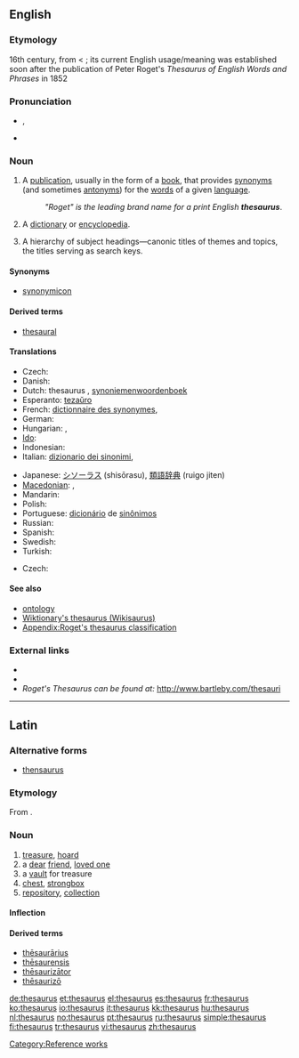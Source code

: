 {{wikipedia}}
{{also|Thesaurus}}
==English==

===Etymology===
16th century, from {{etyl|la|en}} {{term|thesaurus|thēsaurus|lang=la}} < {{etyl|grc|en}} {{term|θησαυρός||storehouse, treasure|tr=thēsauros|lang=grc|sc=polytonic}}; its current English usage/meaning was established soon after the publication of Peter Roget's ''Thesaurus of English Words and Phrases'' in 1852

===Pronunciation===
* {{IPA|/θɪˈsɔːɹəs/}}, {{SAMPA|/TI"sO:r@s/}}
* {{rhymes|ɔːrəs}}

===Noun===
{{en-noun|thesauri|pl2=thesauruses}}

# A [[publication]], usually in the form of a [[book]], that provides [[synonym]]s (and sometimes [[antonym]]s) for the [[word]]s of a given [[language]].
#: ''"Roget" is the leading brand name for a print English '''thesaurus'''''.
# {{archaic}} A [[dictionary]] or [[encyclopedia]].
# {{information science}} A hierarchy of subject headings—canonic titles of themes and topics, the titles serving as search keys.

====Synonyms====
* [[synonymicon]]

====Derived terms====
* [[thesaural]]

====Translations====
{{trans-top|book of synonyms}}
* Czech: {{t-|cs|tezaurus|m}}
* Danish: {{t-|da|synonymordbog|c}}
* Dutch: thesaurus {{m}}, [[synoniemenwoordenboek]] {{n}}
* Esperanto: [[tezaŭro]]
* French: [[dictionnaire des synonymes]],  {{t|fr|thésaurus|m}}
* German: {{t+|de|Thesaurus|m}}
* Hungarian: {{t+|hu|szinonimaszótár}},  {{t|hu|tezaurusz}}
* [[Ido]]: {{t|io|tezauro}}
* Indonesian: {{t|id|tesaurus}}
* Italian: [[dizionario dei sinonimi]], {{t+|it|tesoro|m}}
{{trans-mid}}
* Japanese: [[シソーラス]] (shisōrasu), [[類語辞典]] (ruigo jiten)
* [[Macedonian]]: {{t|mk|тезаурус|m|tr=tezáurus|sc=Cyrl|xs=Macedonian}},  {{t|mk|синонимен речник|m|tr=sinonímen réčnik|sc=Cyrl|xs=Macedonian}}
* Mandarin: {{t|cmn|分类词词典|tr=fēnl&igrave;c&iacute;c&iacute;diǎn|sc=Hani|xs=Mandarin}}
* Polish: {{t+|pl|tezaurus|m}}
* Portuguese: [[dicionário]] de [[sinônimos]] {{m}}
* Russian: {{t+|ru|тезаурус|tr=tezaurus|sc=Cyrl}}
* Spanish: {{t+|es|tesauro|m}}
* Swedish: {{t-|sv|synonymordbok}}
* Turkish: {{t+|tr|sözlük}}
{{trans-bottom}}

{{trans-top|information science: hierarchy of titles}}
* Czech: {{t-|cs|tezaurus|m}}
{{trans-mid}}
{{trans-bottom}}

====See also====
* [[ontology]]
* [[Wiktionary:Wikisaurus|Wiktionary's thesaurus (Wikisaurus)]]
* [[Appendix:Roget's thesaurus classification]]

===External links===
* {{R:Webster 1913}}
* {{R:Century 1911}}
* ''Roget's Thesaurus can be found at:'' http://www.bartleby.com/thesauri

[[Category:Reference works]]

----

==Latin==

===Alternative forms===
* [[thensaurus]]

===Etymology===
From {{etyl|grc|la}} {{term|θησαυρός||storehouse, treasure|tr=thēsauros|lang=grc|sc=polytonic}}.

===Noun===
{{la-noun|thēsaurus|thesauri|thēsaurī|m|second}}

# [[treasure]], [[hoard]]
# a [[dear]] [[friend]], [[loved one]]
# a [[vault]] for treasure
# [[chest]], [[strongbox]]
# [[repository]], [[collection]]

====Inflection====
{{la-decl-2nd|thesaur|thēsaur}}

====Derived terms====
* [[thesaurarius|thēsaurārius]]
* [[thesaurensis|thēsaurensis]]
* [[thesaurizator|thēsaurizātor]]
* [[thesaurizo|thēsaurizō]]

[[de:thesaurus]]
[[et:thesaurus]]
[[el:thesaurus]]
[[es:thesaurus]]
[[fr:thesaurus]]
[[ko:thesaurus]]
[[io:thesaurus]]
[[it:thesaurus]]
[[kk:thesaurus]]
[[hu:thesaurus]]
[[nl:thesaurus]]
[[no:thesaurus]]
[[pt:thesaurus]]
[[ru:thesaurus]]
[[simple:thesaurus]]
[[fi:thesaurus]]
[[tr:thesaurus]]
[[vi:thesaurus]]
[[zh:thesaurus]]